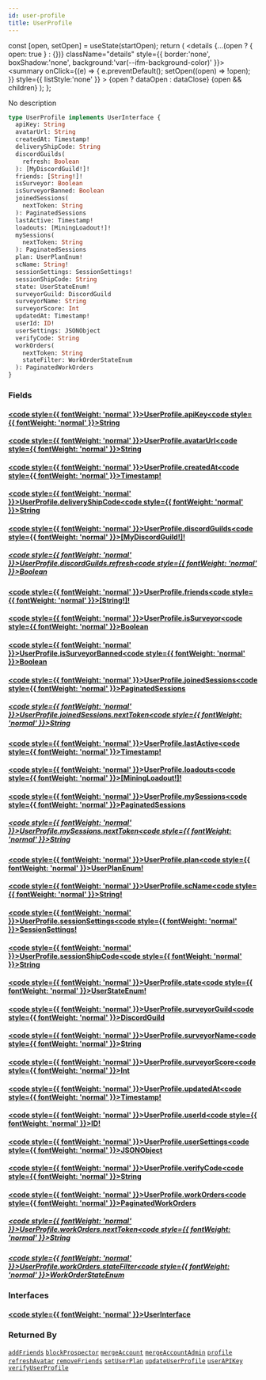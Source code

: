 ```yaml
---
id: user-profile
title: UserProfile
---
```









  const [open, setOpen] = useState(startOpen);
  return (
    <details {...(open ? { open: true } : {})} className="details" style={{ border:'none', boxShadow:'none', background:'var(--ifm-background-color)' }}>
      <summary
        onClick={(e) => {
          e.preventDefault();
          setOpen((open) => !open);
        }}
        style={{ listStyle:'none' }}
      >
      {open ? dataOpen : dataClose}
      </summary>
      {open && children}
    </details>
  );
};








No description


```graphql
type UserProfile implements UserInterface {
  apiKey: String
  avatarUrl: String
  createdAt: Timestamp!
  deliveryShipCode: String
  discordGuilds(
    refresh: Boolean
  ): [MyDiscordGuild!]!
  friends: [String!]!
  isSurveyor: Boolean
  isSurveyorBanned: Boolean
  joinedSessions(
    nextToken: String
  ): PaginatedSessions
  lastActive: Timestamp!
  loadouts: [MiningLoadout!]!
  mySessions(
    nextToken: String
  ): PaginatedSessions
  plan: UserPlanEnum!
  scName: String!
  sessionSettings: SessionSettings!
  sessionShipCode: String
  state: UserStateEnum!
  surveyorGuild: DiscordGuild
  surveyorName: String
  surveyorScore: Int
  updatedAt: Timestamp!
  userId: ID!
  userSettings: JSONObject
  verifyCode: String
  workOrders(
    nextToken: String
    stateFilter: WorkOrderStateEnum
  ): PaginatedWorkOrders
}
```




### Fields

#### [<code style={{ fontWeight: 'normal' }}>UserProfile.<b>apiKey</b></code>](#)<Bullet />[<code style={{ fontWeight: 'normal' }}><b>String</b></code>](/api/types/scalars/string.mdx) <Badge class="badge badge--secondary " text="scalar"/> 



#### [<code style={{ fontWeight: 'normal' }}>UserProfile.<b>avatarUrl</b></code>](#)<Bullet />[<code style={{ fontWeight: 'normal' }}><b>String</b></code>](/api/types/scalars/string.mdx) <Badge class="badge badge--secondary " text="scalar"/> 



#### [<code style={{ fontWeight: 'normal' }}>UserProfile.<b>createdAt</b></code>](#)<Bullet />[<code style={{ fontWeight: 'normal' }}><b>Timestamp!</b></code>](/api/types/scalars/timestamp.mdx) <Badge class="badge badge--secondary badge--non_null" text="non-null"/> <Badge class="badge badge--secondary " text="scalar"/> 



#### [<code style={{ fontWeight: 'normal' }}>UserProfile.<b>deliveryShipCode</b></code>](#)<Bullet />[<code style={{ fontWeight: 'normal' }}><b>String</b></code>](/api/types/scalars/string.mdx) <Badge class="badge badge--secondary " text="scalar"/> 



#### [<code style={{ fontWeight: 'normal' }}>UserProfile.<b>discordGuilds</b></code>](#)<Bullet />[<code style={{ fontWeight: 'normal' }}><b>[MyDiscordGuild!]!</b></code>](/api/types/objects/my-discord-guild.mdx) <Badge class="badge badge--secondary badge--non_null" text="non-null"/> <Badge class="badge badge--secondary " text="object"/> 

##### [<code style={{ fontWeight: 'normal' }}>UserProfile.discordGuilds.<b>refresh</b></code>](#)<Bullet />[<code style={{ fontWeight: 'normal' }}><b>Boolean</b></code>](/api/types/scalars/boolean.mdx) <Badge class="badge badge--secondary " text="scalar"/> 



#### [<code style={{ fontWeight: 'normal' }}>UserProfile.<b>friends</b></code>](#)<Bullet />[<code style={{ fontWeight: 'normal' }}><b>[String!]!</b></code>](/api/types/scalars/string.mdx) <Badge class="badge badge--secondary badge--non_null" text="non-null"/> <Badge class="badge badge--secondary " text="scalar"/> 



#### [<code style={{ fontWeight: 'normal' }}>UserProfile.<b>isSurveyor</b></code>](#)<Bullet />[<code style={{ fontWeight: 'normal' }}><b>Boolean</b></code>](/api/types/scalars/boolean.mdx) <Badge class="badge badge--secondary " text="scalar"/> 



#### [<code style={{ fontWeight: 'normal' }}>UserProfile.<b>isSurveyorBanned</b></code>](#)<Bullet />[<code style={{ fontWeight: 'normal' }}><b>Boolean</b></code>](/api/types/scalars/boolean.mdx) <Badge class="badge badge--secondary " text="scalar"/> 



#### [<code style={{ fontWeight: 'normal' }}>UserProfile.<b>joinedSessions</b></code>](#)<Bullet />[<code style={{ fontWeight: 'normal' }}><b>PaginatedSessions</b></code>](/api/types/objects/paginated-sessions.mdx) <Badge class="badge badge--secondary " text="object"/> 

##### [<code style={{ fontWeight: 'normal' }}>UserProfile.joinedSessions.<b>nextToken</b></code>](#)<Bullet />[<code style={{ fontWeight: 'normal' }}><b>String</b></code>](/api/types/scalars/string.mdx) <Badge class="badge badge--secondary " text="scalar"/> 



#### [<code style={{ fontWeight: 'normal' }}>UserProfile.<b>lastActive</b></code>](#)<Bullet />[<code style={{ fontWeight: 'normal' }}><b>Timestamp!</b></code>](/api/types/scalars/timestamp.mdx) <Badge class="badge badge--secondary badge--non_null" text="non-null"/> <Badge class="badge badge--secondary " text="scalar"/> 



#### [<code style={{ fontWeight: 'normal' }}>UserProfile.<b>loadouts</b></code>](#)<Bullet />[<code style={{ fontWeight: 'normal' }}><b>[MiningLoadout!]!</b></code>](/api/types/objects/mining-loadout.mdx) <Badge class="badge badge--secondary badge--non_null" text="non-null"/> <Badge class="badge badge--secondary " text="object"/> 



#### [<code style={{ fontWeight: 'normal' }}>UserProfile.<b>mySessions</b></code>](#)<Bullet />[<code style={{ fontWeight: 'normal' }}><b>PaginatedSessions</b></code>](/api/types/objects/paginated-sessions.mdx) <Badge class="badge badge--secondary " text="object"/> 

##### [<code style={{ fontWeight: 'normal' }}>UserProfile.mySessions.<b>nextToken</b></code>](#)<Bullet />[<code style={{ fontWeight: 'normal' }}><b>String</b></code>](/api/types/scalars/string.mdx) <Badge class="badge badge--secondary " text="scalar"/> 



#### [<code style={{ fontWeight: 'normal' }}>UserProfile.<b>plan</b></code>](#)<Bullet />[<code style={{ fontWeight: 'normal' }}><b>UserPlanEnum!</b></code>](/api/types/enums/user-plan-enum.mdx) <Badge class="badge badge--secondary badge--non_null" text="non-null"/> <Badge class="badge badge--secondary " text="enum"/> 



#### [<code style={{ fontWeight: 'normal' }}>UserProfile.<b>scName</b></code>](#)<Bullet />[<code style={{ fontWeight: 'normal' }}><b>String!</b></code>](/api/types/scalars/string.mdx) <Badge class="badge badge--secondary badge--non_null" text="non-null"/> <Badge class="badge badge--secondary " text="scalar"/> 



#### [<code style={{ fontWeight: 'normal' }}>UserProfile.<b>sessionSettings</b></code>](#)<Bullet />[<code style={{ fontWeight: 'normal' }}><b>SessionSettings!</b></code>](/api/types/objects/session-settings.mdx) <Badge class="badge badge--secondary badge--non_null" text="non-null"/> <Badge class="badge badge--secondary " text="object"/> 



#### [<code style={{ fontWeight: 'normal' }}>UserProfile.<b>sessionShipCode</b></code>](#)<Bullet />[<code style={{ fontWeight: 'normal' }}><b>String</b></code>](/api/types/scalars/string.mdx) <Badge class="badge badge--secondary " text="scalar"/> 



#### [<code style={{ fontWeight: 'normal' }}>UserProfile.<b>state</b></code>](#)<Bullet />[<code style={{ fontWeight: 'normal' }}><b>UserStateEnum!</b></code>](/api/types/enums/user-state-enum.mdx) <Badge class="badge badge--secondary badge--non_null" text="non-null"/> <Badge class="badge badge--secondary " text="enum"/> 



#### [<code style={{ fontWeight: 'normal' }}>UserProfile.<b>surveyorGuild</b></code>](#)<Bullet />[<code style={{ fontWeight: 'normal' }}><b>DiscordGuild</b></code>](/api/types/objects/discord-guild.mdx) <Badge class="badge badge--secondary " text="object"/> 



#### [<code style={{ fontWeight: 'normal' }}>UserProfile.<b>surveyorName</b></code>](#)<Bullet />[<code style={{ fontWeight: 'normal' }}><b>String</b></code>](/api/types/scalars/string.mdx) <Badge class="badge badge--secondary " text="scalar"/> 



#### [<code style={{ fontWeight: 'normal' }}>UserProfile.<b>surveyorScore</b></code>](#)<Bullet />[<code style={{ fontWeight: 'normal' }}><b>Int</b></code>](/api/types/scalars/int.mdx) <Badge class="badge badge--secondary " text="scalar"/> 



#### [<code style={{ fontWeight: 'normal' }}>UserProfile.<b>updatedAt</b></code>](#)<Bullet />[<code style={{ fontWeight: 'normal' }}><b>Timestamp!</b></code>](/api/types/scalars/timestamp.mdx) <Badge class="badge badge--secondary badge--non_null" text="non-null"/> <Badge class="badge badge--secondary " text="scalar"/> 



#### [<code style={{ fontWeight: 'normal' }}>UserProfile.<b>userId</b></code>](#)<Bullet />[<code style={{ fontWeight: 'normal' }}><b>ID!</b></code>](/api/types/scalars/id.mdx) <Badge class="badge badge--secondary badge--non_null" text="non-null"/> <Badge class="badge badge--secondary " text="scalar"/> 



#### [<code style={{ fontWeight: 'normal' }}>UserProfile.<b>userSettings</b></code>](#)<Bullet />[<code style={{ fontWeight: 'normal' }}><b>JSONObject</b></code>](/api/types/scalars/jsonobject.mdx) <Badge class="badge badge--secondary " text="scalar"/> 



#### [<code style={{ fontWeight: 'normal' }}>UserProfile.<b>verifyCode</b></code>](#)<Bullet />[<code style={{ fontWeight: 'normal' }}><b>String</b></code>](/api/types/scalars/string.mdx) <Badge class="badge badge--secondary " text="scalar"/> 



#### [<code style={{ fontWeight: 'normal' }}>UserProfile.<b>workOrders</b></code>](#)<Bullet />[<code style={{ fontWeight: 'normal' }}><b>PaginatedWorkOrders</b></code>](/api/types/objects/paginated-work-orders.mdx) <Badge class="badge badge--secondary " text="object"/> 

##### [<code style={{ fontWeight: 'normal' }}>UserProfile.workOrders.<b>nextToken</b></code>](#)<Bullet />[<code style={{ fontWeight: 'normal' }}><b>String</b></code>](/api/types/scalars/string.mdx) <Badge class="badge badge--secondary " text="scalar"/> 



##### [<code style={{ fontWeight: 'normal' }}>UserProfile.workOrders.<b>stateFilter</b></code>](#)<Bullet />[<code style={{ fontWeight: 'normal' }}><b>WorkOrderStateEnum</b></code>](/api/types/enums/work-order-state-enum.mdx) <Badge class="badge badge--secondary " text="enum"/> 



### Interfaces

#### [<code style={{ fontWeight: 'normal' }}><b>UserInterface</b></code>](/api/types/interfaces/user-interface.mdx) <Badge class="badge badge--secondary " text="interface"/> 







### Returned By

[`addFriends`](/api/operations/mutations/add-friends.mdx)  <Badge class="badge badge--secondary badge--relation" text="mutation"/><Bullet />[`blockProspector`](#)  <Badge class="badge badge--secondary badge--relation" text="mutation"/><Bullet />[`mergeAccount`](#)  <Badge class="badge badge--secondary badge--relation" text="mutation"/><Bullet />[`mergeAccountAdmin`](/api/operations/mutations/merge-account-admin.mdx)  <Badge class="badge badge--secondary badge--relation" text="mutation"/><Bullet />[`profile`](/api/operations/queries/profile.mdx)  <Badge class="badge badge--secondary badge--relation" text="query"/><Bullet />[`refreshAvatar`](/api/operations/mutations/refresh-avatar.mdx)  <Badge class="badge badge--secondary badge--relation" text="mutation"/><Bullet />[`removeFriends`](/api/operations/mutations/remove-friends.mdx)  <Badge class="badge badge--secondary badge--relation" text="mutation"/><Bullet />[`setUserPlan`](#)  <Badge class="badge badge--secondary badge--relation" text="mutation"/><Bullet />[`updateUserProfile`](/api/operations/mutations/update-user-profile.mdx)  <Badge class="badge badge--secondary badge--relation" text="mutation"/><Bullet />[`userAPIKey`](/api/operations/mutations/user-apikey.mdx)  <Badge class="badge badge--secondary badge--relation" text="mutation"/><Bullet />[`verifyUserProfile`](/api/operations/mutations/verify-user-profile.mdx)  <Badge class="badge badge--secondary badge--relation" text="mutation"/>